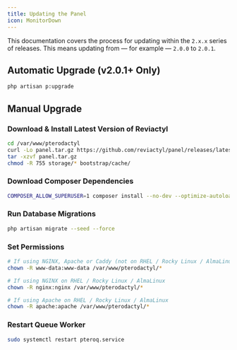 ```yaml
---
title: Updating the Panel
icon: MonitorDown
---
```


This documentation covers the process for updating within the `2.x.x` series of releases. This means updating from — for example — `2.0.0` to `2.0.1`.

## Automatic Upgrade (v2.0.1+ Only)

```bash
php artisan p:upgrade
```

## Manual Upgrade

### Download & Install Latest Version of Reviactyl

```sh
cd /var/www/pterodactyl
curl -Lo panel.tar.gz https://github.com/reviactyl/panel/releases/latest/download/panel.tar.gz
tar -xzvf panel.tar.gz
chmod -R 755 storage/* bootstrap/cache/
```

### Download Composer Dependencies

```sh
COMPOSER_ALLOW_SUPERUSER=1 composer install --no-dev --optimize-autoloader
```

### Run Database Migrations

```sh
php artisan migrate --seed --force
```

### Set Permissions

```sh
# If using NGINX, Apache or Caddy (not on RHEL / Rocky Linux / AlmaLinux)
chown -R www-data:www-data /var/www/pterodactyl/*

# If using NGINX on RHEL / Rocky Linux / AlmaLinux
chown -R nginx:nginx /var/www/pterodactyl/*

# If using Apache on RHEL / Rocky Linux / AlmaLinux
chown -R apache:apache /var/www/pterodactyl/*
```

### Restart Queue Worker

```sh
sudo systemctl restart pteroq.service
```